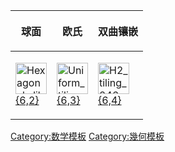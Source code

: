 {| class="wikitable"
!球面
!欧氏
!colspan=7|双曲镶嵌
|- align=center
|[[File:Hexagonal dihedron.png|50px]]<BR>[[六邊形|{6,]][[多邊形二面體|2}]]<BR>{{CDD|node_1|6|node|2|node}}
|[[Image:Uniform tiling 63-t0.png|50px]]<BR>[[正六邊形鑲嵌|{6,3}]]<BR>{{CDD|node_1|6|node|3|node}}
|[[File:H2 tiling 246-1.png|50px]]<BR>[[四階六邊形鑲嵌|{6,4}]]<BR>{{CDD|node_1|6|node|4|node}}
|[[File:H2 tiling 256-1.png|50px]]<BR>[[五階六邊形鑲嵌|{6,5}]]<BR>{{CDD|node_1|6|node|5|node}}
|[[File:H2 tiling 266-4.png|50px]]<BR>[[六階六邊形鑲嵌|{6,6}]]<BR>{{CDD|node_1|6|node|6|node}}
|[[File:H2 tiling 267-4.png|50px]]<BR>[[七階六邊形鑲嵌|{6,7}]]<BR>{{CDD|node_1|6|node|7|node}}
|[[File:H2 tiling 268-4.png|50px]]<BR>[[八階六邊形鑲嵌|{6,8}]]<BR>{{CDD|node_1|6|node|8|node}}
|...
|[[File:H2 tiling 26i-4.png|50px]]<BR>[[無限階六邊形镶嵌|{6,∞}]]<BR>{{CDD|node_1|6|node|infin|node}}
|}
<noinclude>
[[Category:数学模板]]
[[Category:幾何模板]]
</noinclude>